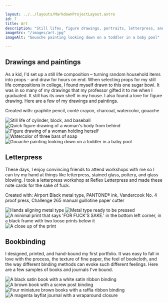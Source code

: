 ```yaml
---

layout: ../../layouts/MarkdownProjectLayout.astro
id: 7
title: Art
description: "Still lifes, figure drawings, portraits, letterpress, and bookbinding"
imageSrc: "/images/art.jpg"
imageAlt: "Gouache painting looking down on a toddler in a baby pool"

---
```



## Drawings and paintings

As a kid, I'd set up a still life composition – turning random household items into props – and draw for hours on end. When selecting props for my still life compositions in college, I found myself drawn to this one sugar bowl. It was in so many of my drawings that my professor gifted it to me when I graduated. It still has its own shelf in my house. I also found a love for figure drawing. Here are a few of my drawings and paintings.

<p class="subtle">Created with: graphite pencil, conté crayon, charcoal, watercolor, gouache</p>

<div class="layout-art-masonry">
  <Image src={art01} class="image" alt="Still life of cylinder, block, and baseball" />
  <Image src={art02} class="image img-2" alt="Quick figure drawing of a woman's body from behind" />
  <Image src={art03} class="image img-3" alt="Figure drawing of a woman holding herself" />
  <Image src={art04} class="image img-4" alt="Watercolor of three bars of soap" />
  <Image src={art05} class="image" alt="Gouache painting looking down on a toddler in a baby pool" />
</div>

## Letterpress

These days, I enjoy convincing friends to attend workshops with me so I can try my hand at things like letterpress, stained glass, pottery, and glass blowing. I took a letterpress workshop at Reflex Letterpress and made these note cards for the sake of fuck.

<p class="subtle">Created with: Airport Black metal type, PANTONE® ink, Vandercook No. 4 proof press, Challenge 265 manual guillotine paper cutter</p>

<div class="layout-two-up">
  <Image src={art06} class="image" alt="Hands aligning metal type" />
  <Image src={art07} class="image" alt="Metal type ready to be pressed" />
  <Image src={art08} class="image" alt="A minimal print that says 'FOR FUCK'S SAKE.' in the bottom left corner, in a black frame with two loose prints below it" />
  <Image src={art09} class="image" alt="A close up of the print" />
</div>

## Bookbinding

I designed, printed, and hand-bound my first portfolio. It was easy to fall in love with the process, the texture of fine paper, the feel of bookcloth, and the way different binding methods can evoke such different feelings. Here are a few samples of books and journals I've bound.

<div class="layout-two-up">
  <Image src={art10} class="image" alt="A black satin book with a white satin ribbon binding" />
  <Image src={art11} class="image" alt="A brown book with a screw post binding" />
  <Image src={art12} class="image" alt="Four miniature brown books with a raffia ribbon binding" />
  <Image src={art13} class="image" alt="A magenta layflat journal with a wraparound closure" />
</div>